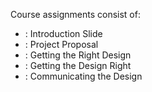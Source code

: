 
Course assignments consist of:

- <SiteLink linkKey={SiteLinks.assignmentsAssignment0Top} outerComponent="span" />: Introduction Slide
- <SiteLink linkKey={SiteLinks.assignmentsAssignment1Top} outerComponent="span" />: Project Proposal
- <SiteLink linkKey={SiteLinks.assignmentsAssignment2Top} outerComponent="span" />: Getting the Right Design
- <SiteLink linkKey={SiteLinks.assignmentsAssignment3Top} outerComponent="span" />: Getting the Design Right
- <SiteLink linkKey={SiteLinks.assignmentsAssignment4Top} outerComponent="span" />: Communicating the Design
